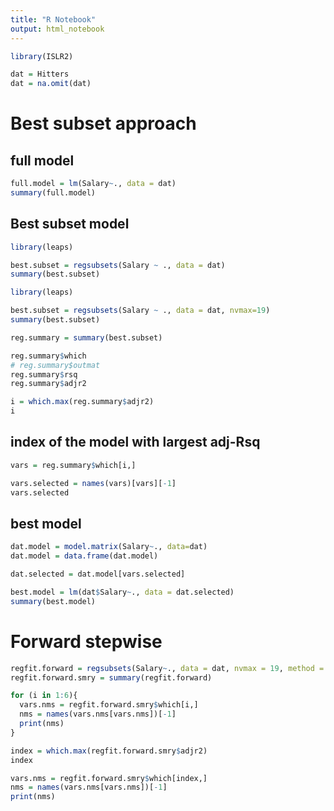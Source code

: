 ```yaml
---
title: "R Notebook"
output: html_notebook
---
```

```r
library(ISLR2)

dat = Hitters
dat = na.omit(dat)
```
# Best subset approach
## full model
```r
full.model = lm(Salary~., data = dat)
summary(full.model)
```
## Best subset model

```r
library(leaps)

best.subset = regsubsets(Salary ~ ., data = dat)
summary(best.subset)
```

```r
library(leaps)

best.subset = regsubsets(Salary ~ ., data = dat, nvmax=19)
summary(best.subset)
```

```r
reg.summary = summary(best.subset)

reg.summary$which
# reg.summary$outmat
reg.summary$rsq
reg.summary$adjr2
```

```r
i = which.max(reg.summary$adjr2)
i
```
## index of the model with largest adj-Rsq
```r
vars = reg.summary$which[i,]

vars.selected = names(vars)[vars][-1]
vars.selected 
```
## best model
```r
dat.model = model.matrix(Salary~., data=dat)
dat.model = data.frame(dat.model)

dat.selected = dat.model[vars.selected]

best.model = lm(dat$Salary~., data = dat.selected)
summary(best.model)

```
# Forward stepwise

```r
regfit.forward = regsubsets(Salary~., data = dat, nvmax = 19, method = "forward")
regfit.forward.smry = summary(regfit.forward)

```
```r
for (i in 1:6){
  vars.nms = regfit.forward.smry$which[i,]
  nms = names(vars.nms[vars.nms])[-1]
  print(nms)
}  
```


```r
index = which.max(regfit.forward.smry$adjr2)
index
```
```r
vars.nms = regfit.forward.smry$which[index,]
nms = names(vars.nms[vars.nms])[-1]
print(nms)
```








